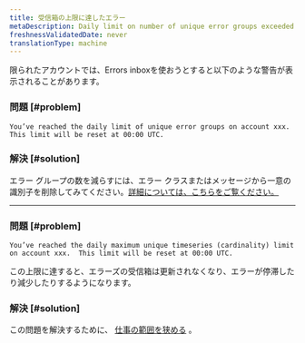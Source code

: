 ```yaml
---
title: 受信箱の上限に達したエラー
metaDescription: Daily limit on number of unique error groups exceeded
freshnessValidatedDate: never
translationType: machine
---
```


限られたアカウントでは、Errors inboxを使おうとすると以下のような警告が表示されることがあります。

### 問題 [#problem]

```
You’ve reached the daily limit of unique error groups on account xxx.  This limit will be reset at 00:00 UTC.
```

### 解決 [#solution]

エラー グループの数を減らすには、エラー クラスまたはメッセージから一意の識別子を削除してみてください。[詳細については、こちらをご覧ください。](/docs/errors-inbox/errors-inbox/#similar-events)

* * *

### 問題 [#problem]

```
You’ve reached the daily maximum unique timeseries (cardinality) limit on account xxx.  This limit will be reset at 00:00 UTC.
```

この上限に達すると、エラーズの受信箱は更新されなくなり、エラーが停滞したり減少したりするようになります。

### 解決 [#solution]

この問題を解決するために、 [仕事の範囲を狭める](/docs/new-relic-one/use-new-relic-one/workloads/use-workloads/) 。